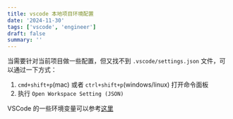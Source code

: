 ```yaml
---
title: vscode 本地项目环境配置
date: '2024-11-30'
tags: ['vscode', 'engineer']
draft: false
summary: ''
---
```


当需要针对当前项目做一些配置，但又找不到 `.vscode/settings.json` 文件，可以通过一下方式：

1. `cmd+shift+p`(mac) 或者 `ctrl+shift+p`(windows/linux) 打开命令面板
2. 执行 `Open Workspace Setting (JSON)`

VSCode 的一些环境变量可以参考[这里](https://code.visualstudio.com/docs/editor/variables-reference)
